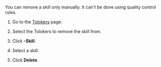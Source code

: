 
You can remove a skill only manually. It can't be done using quality control rules.

1. Go to the [Tolokers](https://platform.toloka.ai/requester/workers) page.

1. Select the Tolokers to remove the skill from.

    <SelectTolokers/>

1. Click **-Skill**.

1. Select a skill.

1. Click **Delete**.